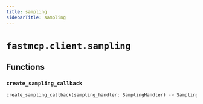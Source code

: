 ```yaml
---
title: sampling
sidebarTitle: sampling
---
```


# `fastmcp.client.sampling`

## Functions

### `create_sampling_callback` <sup><a href="https://github.com/bhardwajRahul/fastmcp/blob/main/src/fastmcp/client/sampling.py#L25" target="_blank"><Icon icon="github" style="width: 14px; height: 14px;" /></a></sup>

```python
create_sampling_callback(sampling_handler: SamplingHandler) -> SamplingFnT
```

